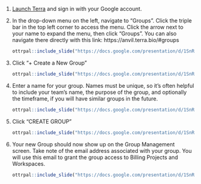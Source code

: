 1. [Launch Terra](https://anvil.terra.bio/#workspaces) and sign in with your Google account.

1. In the drop-down menu on the left, navigate to "Groups". Click the triple bar in the top left corner to access the menu. Click the arrow next to your name to expand the menu, then click "Groups".  You can also navigate there directly with this link: https://anvil.terra.bio/#groups

    ```r
ottrpal::include_slide("https://docs.google.com/presentation/d/1SnRZYoHXTLZjiR2jqvmsU2VEIRG5qA23UZWIztNMXH0/edit#slide=id.g116f8d759be_0_2")
    ```

1. Click “+ Create a New Group”

    ```r
ottrpal::include_slide("https://docs.google.com/presentation/d/1SnRZYoHXTLZjiR2jqvmsU2VEIRG5qA23UZWIztNMXH0/edit#slide=id.g1baba6c5e0d_1_287")
    ```

1. Enter a name for your group.  Names must be unique, so it’s often helpful to include your team’s name, the purpose of the group, and optionally the timeframe, if you will have similar groups in the future.

    ```r
ottrpal::include_slide("https://docs.google.com/presentation/d/1SnRZYoHXTLZjiR2jqvmsU2VEIRG5qA23UZWIztNMXH0/edit#slide=id.g1baba6c5e0d_1_431")
    ```

1. Click “CREATE GROUP”

    ```r
ottrpal::include_slide("https://docs.google.com/presentation/d/1SnRZYoHXTLZjiR2jqvmsU2VEIRG5qA23UZWIztNMXH0/edit#slide=id.g1baba6c5e0d_1_728")
    ```

1. Your new Group should now show up on the Group Management screen.  Take note of the email address associated with your group.  You will use this email to grant the group access to Billing Projects and Workspaces.

    ```r
ottrpal::include_slide("https://docs.google.com/presentation/d/1SnRZYoHXTLZjiR2jqvmsU2VEIRG5qA23UZWIztNMXH0/edit#slide=id.g1baba6c5e0d_1_737")
    ```
